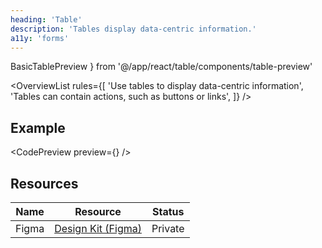 ```yaml
---
heading: 'Table'
description: 'Tables display data-centric information.'
a11y: 'forms'
---
```


  BasicTablePreview
} from '@/app/react/table/components/table-preview'

<OverviewList rules={[
  'Use tables to display data-centric information',
  'Tables can contain actions, such as buttons or links',
]} />

## Example

<CodePreview preview={<BasicTablePreview />} />

## Resources

| Name     | Resource | Status                                               |
| -------- | -------- | ---------------------------------------------------- |
| Figma    | [Design Kit (Figma)](https://www.figma.com/design/ducwqOCxoxcWc3ReV3FYd8/Digital-University-Component-Library?m=auto&node-id=0-1)      |                         Private                      |